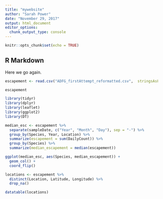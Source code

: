 ```yaml
---
title: "mywebsite"
author: "Sarah Power"
date: "November 29, 2017"
output: html_document
editor_options: 
  chunk_output_type: console
---
```


```r
knitr::opts_chunk$set(echo = TRUE)
```

## R Markdown

Here we go again.

```r
escapement <- read.csv("ADFG_firstAttempt_reformatted.csv",  stringsAsFactors = FALSE)

escapement

```
```r
library(tidyr)
library(dplyr)
library(leaflet)
library(ggplot2)
library(DT)

```

```r
median_esc <- escapement %>% 
  separate(sampleDate, c("Year", "Month", "Day"), sep = "-") %>% 
  group_by(Species, Year, Location) %>% 
  summarize(escapement = sum(DailyCount)) %>% 
  group_by(Species) %>% 
  summarize(median_escapement = median(escapement))


```

```r
ggplot(median_esc, aes(Species, median_escapement)) +
  geom_col() +
  coord_flip()
```

```r
locations <- escapement %>% 
  distinct(Location, Latitude, Longitude) %>% 
  drop_na()

datatable(locations)
```

